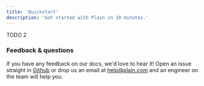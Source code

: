 ```yaml
---
title: 'Quickstart'
description: 'Get started with Plain in 10 minutes.'
---
```


TODO 2

### Feedback & questions

If you have any feedback on our docs, we'd love to hear it! Open an issue straight in [Github](https://github.com/team-plain/docs) or drop us an email
at [help@plain.com](mailto:help@plain.com) and an engineer on the team will help you.
